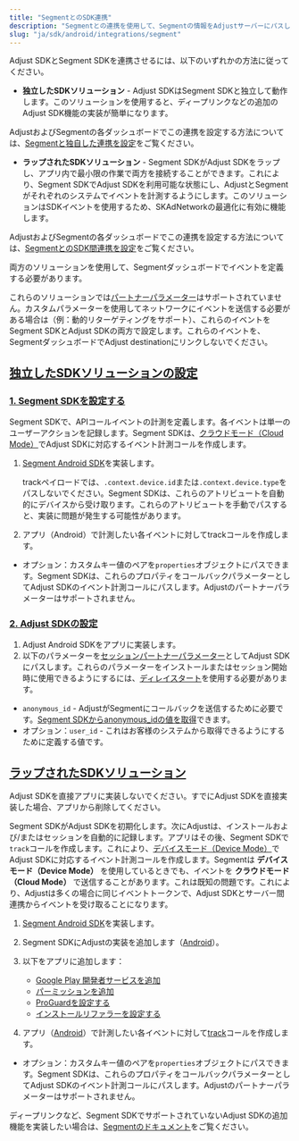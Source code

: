 ```yaml
---
title: "SegmentとのSDK連携"
description: "Segmentとの連携を使用して、Segmentの情報をAdjustサーバーにパスします。"
slug: "ja/sdk/android/integrations/segment"
---
```


Adjust SDKとSegment SDKを連携させるには、以下のいずれかの方法に従ってください。

-  **独立したSDKソリューション** \- Adjust SDKはSegment SDKと独立して動作します。このソリューションを使用すると、ディープリンクなどの追加のAdjust SDK機能の実装が簡単になります。

AdjustおよびSegmentの各ダッシュボードでこの連携を設定する方法については、[Segmentと独自した連携を設定](https://help.adjust.com/ja/article/set-up-segment-independent-integration)をご覧ください。

-  **ラップされたSDKソリューション** \- Segment SDKがAdjust SDKをラップし、アプリ内で最小限の作業で両方を接続することができます。これにより、Segment SDKでAdjust SDKを利用可能な状態にし、AdjustとSegmentがそれぞれのシステムでイベントを計測するようにします。このソリューションはSDKイベントを使用するため、SKAdNetworkの最適化に有効に機能します。

AdjustおよびSegmentの各ダッシュボードでこの連携を設定する方法については、[SegmentとのSDK間連携を設定](https://help.adjust.com/ja/article/set-up-segment-sdk-sdk-integration)をご覧ください。

両方のソリューションを使用して、Segmentダッシュボードでイベントを定義する必要があります。

<Callout type="warning">

これらのソリューションでは[パートナーパラメーター](/ja/sdk/android/features/events#add-partner-parameters)はサポートされていません。カスタムパラメーターを使用してネットワークにイベントを送信する必要がある場合は（例：動的リターゲティングをサポート）、これらのイベントをSegment SDKとAdjust SDKの両方で設定します。これらのイベントを、SegmentダッシュボードでAdjust destinationにリンクしないでください。

</Callout>

## [独立したSDKソリューションの設定](independent-sdk-solution-setup)

### [1\. Segment SDKを設定する](1-segment-sdk-setup)

Segment SDKで、APIコールイベントの計測を定義します。各イベントは単一のユーザーアクションを記録します。Segment SDKは、[クラウドモード（Cloud Mode）](https://segment.com/docs/connections/destinations/#connection-modes)でAdjust SDKに対応するイベント計測コールを作成します。

1. [Segment Android SDK](https://segment.com/docs/connections/sources/catalog/libraries/mobile/android)を実装します。

   <Callout type="note">

   trackペイロードでは、`.context.device.id`または`.context.device.type`をパスしないでください。Segment SDKは、これらのアトリビュートを自動的にデバイスから受け取ります。これらのアトリビュートを手動でパスすると、実装に問題が発生する可能性があります。

   </Callout>

2. アプリ（Android）で計測したい各イベントに対してtrackコールを作成します。

-  オプション：カスタムキー値のペアを`properties`オブジェクトにパスできます。Segment SDKは、これらのプロパティをコールバックパラメーターとしてAdjust SDKのイベント計測コールにパスします。Adjustのパートナーパラメーターはサポートされません。

### [2\. Adjust SDKの設定](2-adjust-sdk-setup)

1. Adjust Android SDKをアプリに実装します。
2. 以下のパラメーターを[セッションパートナーパラメーター](/ja/sdk/android/features/session-parameters#session-partner-parameters)としてAdjust SDKにパスします。これらのパラメーターをインストールまたはセッション開始時に使用できるようにするには、[ディレイスタート](/ja/sdk/android/features/session-parameters#delay-start)を使用する必要があります。

-  `anonymous_id` \- AdjustがSegmentにコールバックを送信するために必要です。[Segment SDKからanonymous_idの値を取得](https://segment.com/docs/connections/sources/catalog/libraries/mobile/android/#anonymousid)できます。
-  オプション：`user_id` \- これはお客様のシステムから取得できるようにするために定義する値です。

## [ラップされたSDKソリューション](wrapped-sdk-solution)

<Callout type="important">

Adjust SDKを直接アプリに実装しないでください。すでにAdjust SDKを直接実装した場合、アプリから削除してください。

</Callout>

Segment SDKがAdjust SDKを初期化します。次にAdjustは、インストールおよび/またはセッションを自動的に記録します。アプリはその後、Segment SDKで`track`コールを作成します。これにより、[デバイスモード（Device Mode）](https://segment.com/docs/connections/destinations/#connection-modes)でAdjust SDKに対応するイベント計測コールを作成します。Segmentは **デバイスモード（Device Mode）** を使用しているときでも、イベントを **クラウドモード（Cloud Mode）** で送信することがあります。これは既知の問題です。これにより、Adjustは多くの場合に同じイベントトークンで、Adjust SDKとサーバー間連携からイベントを受け取ることになります。

1. [Segment Android SDK](https://segment.com/docs/connections/sources/catalog/libraries/mobile/android/)を実装します。
2. Segment SDKにAdjustの実装を追加します（[Android](https://segment.com/docs/connections/destinations/catalog/adjust/#android)）。
3. 以下をアプリに追加します：

   -  [Google Play 開発者サービスを追加](/ja/sdk/android#2-add-google-play-services)
   -  [パーミッションを追加](/ja/sdk/android#3-add-permissions)
   -  [ProGuardを設定する](/ja/sdk/android#4-set-up-proguard)
   -  [インストールリファラーを設定する](/ja/sdk/android#5-set-up-install-referrer)

4. アプリ（[Android](https://segment.com/docs/connections/sources/catalog/libraries/mobile/android/#track)）で計測したい各イベントに対して[track](https://segment.com/docs/connections/spec/track/)コールを作成します。

-  オプション：カスタムキー値のペアを`properties`オブジェクトにパスできます。Segment SDKは、これらのプロパティをコールバックパラメーターとしてAdjust SDKのイベント計測コールにパスします。Adjustのパートナーパラメーターはサポートされません。

<Callout type="note">

ディープリンクなど、Segment SDKでサポートされていないAdjust SDKの追加機能を実装したい場合は、[Segmentのドキュメント](https://segment.com/docs/connections/sources/catalog/libraries/mobile/Android/Android-faqs/#how-do-i-know-when-a-destination-is-initialized)をご覧ください。

</Callout>
